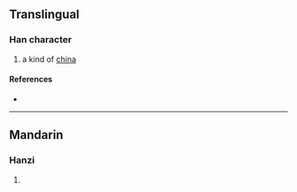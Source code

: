 {{character info/new}}
==Translingual==

===Han character===
{{Han char|rn=86|rad=火|as=05|sn=9|four=|canj=FMR|ids=⿰火石}}

# a kind of [[china]]

====References====
* {{Han ref|kx=0669.101|hdz=32195.020|uh=70BB|ud=28859}}

----

==Mandarin==

===Hanzi===
{{cmn-hanzi|pin=[[luò]] ([[luo4]]), [[shí]] ([[shi2]])|wg=lo<sup>4</sup>, shih<sup>2</sup>}}

# {{defn|lang=cmn|sort=火05}}